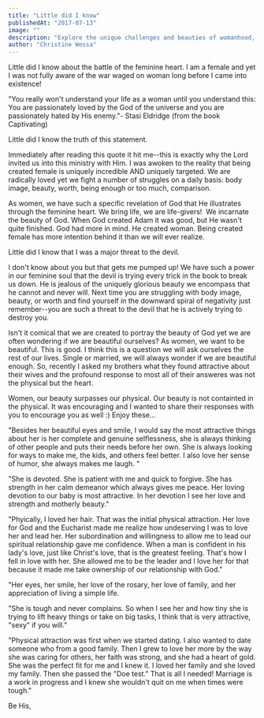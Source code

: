 ```yaml
---
title: "Little did I know"
publishedAt: "2017-07-13"
image: ""
description: "Explore the unique challenges and beauties of womanhood, and the power of being created female with intention and purpose."
author: "Christine Wessa"
---
```


Little did I know about the battle of the feminine heart. I am a female and yet I was not fully aware of the war waged on woman long before I came into existence!

"You really won't understand your life as a woman until you understand this: You are passionately loved by the God of the universe and you are passionately hated by His enemy."- Stasi Eldridge (from the book Captivating)

Little did I know the truth of this statement.

Immediately after reading this quote it hit me--this is exactly why the Lord invited us into this ministry with Him. I was awoken to the reality that being created female is uniquely incredible AND uniquely targeted. We are radically loved yet we fight a number of struggles on a daily basis: body image, beauty, worth, being enough or too much, comparison.

As women, we have such a specific revelation of God that He illustrates through the feminine heart. We bring life, we are life-givers!  We incarnate the beauty of God. When God created Adam it was good, but He wasn't quite finished. God had more in mind. He created woman. Being created female has more intention behind it than we will ever realize.

Little did I know that I was a major threat to the devil.

I don't know about you but that gets me pumped up! We have such a power in our feminine soul that the devil is trying every trick in the book to break us down. He is jealous of the uniquely glorious beauty we encompass that he cannot and never will. Next time you are struggling with body image, beauty, or worth and find yourself in the downward spiral of negativity just remember--you are such a threat to the devil that he is actively trying to destroy you.

Isn't it comical that we are created to portray the beauty of God yet we are often wondering if we are beautiful ourselves? As women, we want to be beautiful. This is good. I think this is a question we will ask ourselves the rest of our lives. Single or married, we will always wonder if we are beautiful enough. So, recently I asked my brothers what they found attractive about their wives and the profound response to most all of their answeres was not the physical but the heart.

Women, our beauty surpasses our physical. Our beauty is not containted in the physical. It was encouraging and I wanted to share their responses with you to encourage you as well :) Enjoy these...

"Besides her beautiful eyes and smile, I would say the most attractive things about her is her complete and genuine selflessness, she is always thinking of other people and puts their needs before her own. She is always looking for ways to make me, the kids, and others feel better. I also love her sense of humor, she always makes me laugh. "

"She is devoted. She is patient with me and quick to forgive. She has strength in her calm demeanor which always gives me peace. Her loving devotion to our baby is most attractive. In her devotion I see her love and strength and motherly beauty."

"Phyically, I loved her hair. That was the initial physical attraction. Her love for God and the Eucharist made me realize how undeserving I was to love her and lead her. Her subordination and willingness to allow me to lead our spiritual relationship gave me confidence. When a man is confident in his lady's love, just like Christ's love, that is the greatest feeling. That's how I fell in love with her. She allowed me to be the leader and I love her for that because it made me take ownership of our relationship with God."

"Her eyes, her smile, her love of the rosary, her love of family, and her appreciation of living a simple life.

"She is tough and never complains. So when I see her and how tiny she is trying to lift heavy things or take on big tasks, I think that is very attractive, "sexy" if you will."

"Physical attraction was first when we started dating. I also wanted to date someone who from a good family. Then I grew to love her more by the way she was caring for others, her faith was strong, and she had a heart of gold. She was the perfect fit for me and I knew it. I loved her family and she loved my family. Then she passed the "Doe test." That is all I needed! Marriage is a work in progress and I knew she wouldn't quit on me when times were tough."

Be His,
